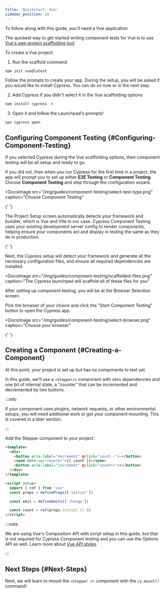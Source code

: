 ```yaml
---
title: 'Quickstart: Vue'
sidebar_position: 10
---
```


<CtBetaAlert></CtBetaAlert>

To follow along with this guide, you'll need a Vue application.

The quickest way to get started writing component tests for Vue is to use
[Vue's own project scaffolding tool](https://vuejs.org/guide/quick-start.html).

To create a Vue project:

1. Run the scaffold command

```bash
npm init vue@latest
```

Follow the prompts to create your app. During the setup, you will be asked if
you would like to install Cypress. You can do so now or in the next step.

2. Add Cypress if you didn't select it in the Vue scaffolding options

```bash
npm install cypress -D
```

3. Open it and follow the Launchpad's prompts!

```bash
npx cypress open
```

## Configuring Component Testing {#Configuring-Component-Testing}

If you selected Cypress during the Vue scaffolding options, then component
testing will be all setup and ready to go.

If you did not, then when you run Cypress for the first time in a project, the
app will prompt you to set up either **E2E Testing** or **Component Testing**.
Choose **Component Testing** and step through the configuration wizard.

<DocsImage
  src="/img/guides/component-testing/select-test-type.png"
  caption="Choose Component Testing"
>
  {' '}
</DocsImage>

The Project Setup screen automatically detects your framework and bundler, which
is Vue and Vite in our case. Cypress Component Testing uses your existing
development server config to render components, helping ensure your components
act and display in testing the same as they do in production.

<DocsImage src="/img/guides/component-testing/project-setup-vue.png" caption="">
  {' '}
</DocsImage>

Next, the Cypress setup will detect your framework and generate all the
necessary configuration files, and ensure all required dependencies are
installed.

<DocsImage
  src="/img/guides/component-testing/scaffolded-files.png"
  caption="The Cypress launchpad will scaffold all of these files for you"
></DocsImage>

After setting up component testing, you will be at the Browser Selection screen.

Pick the browser of your choice and click the "Start Component Testing" button
to open the Cypress app.

<DocsImage
  src="/img/guides/component-testing/select-browser.png"
  caption="Choose your browser"
>
  {' '}
</DocsImage>

## Creating a Component {#Creating-a-Component}

At this point, your project is set up but has no components to test yet.

In this guide, we'll use a `<Stepper/>` component with zero dependencies and one
bit of internal state, a "counter" that can be incremented and decremented by
two buttons.

:::info

If your component uses plugins, network requests, or other environmental setups,
you will need additional work to get your component mounting. This is covered in
a later section.

:::

Add the Stepper component to your project:

```html title=Stepper.vue
<template>
  <div>
    <button aria-label="decrement" @click="count--">-</button>
    <span data-cy="counter">{{ count }}</span>
    <button aria-label="increment" @click="count++">+</button>
  </div>
</template>

<script setup>
  import { ref } from 'vue'
  const props = defineProps(['initial'])

  const emit = defineEmits(['change'])

  const count = ref(props.initial || 0)
</script>
```

:::note

We are using Vue's Composition API with script setup in this guide, but that
is not required for Cypress Component testing and you can use the Options API
as well. Learn more about
[Vue API styles](https://vuejs.org/guide/introduction.html#api-styles).

:::

## Next Steps {#Next-Steps}

Next, we will learn to mount the `<Stepper />` component with the `cy.mount()` command!
